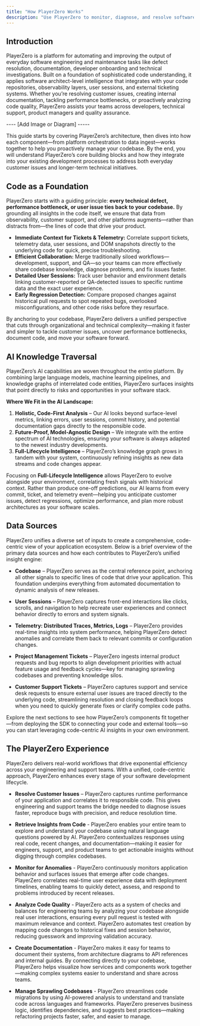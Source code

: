 ```yaml
---
title: "How PlayerZero Works"
description: "Use PlayerZero to monitor, diagnose, and resolve software issues before they reach your users."
---
```


## Introduction

PlayerZero is a platform for automating and improving the output of everyday software engineering and maintenance tasks like defect resolution, documentation, developer onboarding and technical investigations.  Built on a foundation of sophisticated code understanding, it applies software architect-level intelligence that integrates with your code repositories, observability layers, user sessions, and external ticketing systems. Whether you’re resolving customer issues, creating internal documentation, tackling performance bottlenecks, or proactively analyzing code quality, PlayerZero assists your teams across developers, technical support, product managers and quality assurance.

---- [Add Image or Diagram] -----

This guide starts by covering PlayerZero’s architecture, then dives into how each component—from platform orchestration to data ingest—works together to help you proactively manage your codebase. By the end, you will understand PlayerZero’s core building blocks and how they integrate into your existing development processes to address both everyday customer issues and longer-term technical initiatives.

## Code as a Foundation

PlayerZero starts with a guiding principle: **every technical defect, performance bottleneck, or user issue ties back to your codebase.** By grounding all insights in the code itself, we ensure that data from observability, customer support, and other platforms augments—rather than distracts from—the lines of code that drive your product.

- **Immediate Context for Tickets & Telemetry:** Correlate support tickets, telemetry data, user sessions, and DOM snapshots directly to the underlying code for quick, precise troubleshooting.
- **Efficient Collaboration:** Merge traditionally siloed workflows—development, support, and QA—so your teams can more effectively share codebase knowledge, diagnose problems, and fix issues faster.
- **Detailed User Sessions:** Track user behavior and environment details linking customer-reported or QA-detected issues to specific runtime data and the exact user experience.
- **Early Regression Detection:** Compare proposed changes against historical pull requests to spot repeated bugs, overlooked misconfigurations, and other code risks before they resurface.

By anchoring to your codebase, PlayerZero delivers a unified perspective that cuts through organizational and technical complexity—making it faster and simpler to tackle customer issues, uncover performance bottlenecks, document code, and move your software forward.

## AI Knowledge Traversal

PlayerZero’s AI capabilities are woven throughout the entire platform. By combining large language models, machine learning pipelines, and knowledge graphs of interrelated code entities, PlayerZero surfaces insights that point directly to risks and opportunities in your software stack.

**Where We Fit in the AI Landscape:**

1. **Holistic, Code-First Analysis** – Our AI looks beyond surface-level metrics, linking errors, user sessions, commit history, and potential documentation gaps directly to the responsible code.
2. **Future-Proof, Model-Agnostic Design** – We integrate with the entire spectrum of AI technologies, ensuring your software is always adapted to the newest industry developments.
3. **Full-Lifecycle Intelligence** – PlayerZero’s knowledge graph grows in tandem with your system, continuously refining insights as new data streams and code changes appear.

Focusing on **Full-Lifecycle Intelligence** allows PlayerZero to evolve alongside your environment, correlating fresh signals with historical context. Rather than produce one-off predictions, our AI learns from every commit, ticket, and telemetry event—helping you anticipate customer issues, detect regressions, optimize performance, and plan more robust architectures as your software scales.

## Data Sources

PlayerZero unifies a diverse set of inputs to create a comprehensive, code-centric view of your application ecosystem. Below is a brief overview of the primary data sources and how each contributes to PlayerZero’s unified insight engine:

- **Codebase** – PlayerZero serves as the central reference point, anchoring all other signals to specific lines of code that drive your application. This foundation underpins everything from automated documentation to dynamic analysis of new releases.
    
- **User Sessions** – PlayerZero captures front-end interactions like clicks, scrolls, and navigation to help recreate user experiences and connect behavior directly to errors and system signals.  
    
- **Telemetry: Distributed Traces, Metrics, Logs** – PlayerZero provides real-time insights into system performance, helping PlayerZero detect anomalies and correlate them back to relevant commits or configuration changes.
        
- **Project Management Tickets** – PlayerZero ingests internal product requests and bug reports to align development priorities with actual feature usage and feedback cycles—key for managing sprawling codebases and preventing knowledge silos.
    
- **Customer Support Tickets** – PlayerZero captures support and service desk requests to ensure external user issues are traced directly to the underlying code, streamlining resolution and closing feedback loops when you need to quickly generate fixes or clarify complex code paths.    

Explore the next sections to see how PlayerZero’s components fit together—from deploying the SDK to connecting your code and external tools—so you can start leveraging code-centric AI insights in your own environment.

## **The PlayerZero Experience**

PlayerZero delivers real-world workflows that drive exponential efficiency across your engineering and support teams. With a unified, code-centric approach, PlayerZero enhances every stage of your software development lifecycle.

- **Resolve Customer Issues** – PlayerZero captures runtime performance of your application and correlates it to responsible code. This gives engineering and support teams the bridge needed to diagnose issues faster, reproduce bugs with precision, and reduce resolution time.

- **Retrieve Insights from Code** - PlayerZero enables your entire team to explore and understand your codebase using natural language questions powered by AI. PlayerZero contextualizes responses using real code, recent changes, and documentation—making it easier for engineers, support, and product teams to get actionable insights without digging through complex codebases.

- **Monitor for Anomalies** - PlayerZero continuously monitors application behavior and surfaces issues that emerge after code changes. PlayerZero correlates real-time user experience data with deployment timelines, enabling teams to quickly detect, assess, and respond to problems introduced by recent releases.

- **Analyze Code Quality** - PlayerZero acts as a system of checks and balances for engineering teams by analyzing your codebase alongside real user interactions, ensuring every pull request is tested with maximum relevance and context. PlayerZero automates test creation by mapping code changes to historical fixes and session behavior, reducing guesswork and improving validation accuracy.

- **Create Documentation** - PlayerZero makes it easy for teams to document their systems, from architecture diagrams to API references and internal guides. By connecting directly to your codebase, PlayerZero helps visualize how services and components work together—making complex systems easier to understand and share across teams.

- **Manage Sprawling Codebases** - PlayerZero streamlines code migrations by using AI-powered analysis to understand and translate code across languages and frameworks. PlayerZero preserves business logic, identifies dependencies, and suggests best practices—making refactoring projects faster, safer, and easier to manage.

